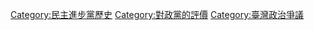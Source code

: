 {{Catmore|對民主進步黨的批評與爭議}}



[[Category:民主進步黨歷史|Category:民主進步黨歷史]]
[[Category:對政黨的評價|Category:對政黨的評價]]
[[Category:臺灣政治爭議|Category:臺灣政治爭議]]